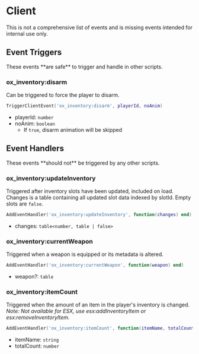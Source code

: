 
# Client

This is not a comprehensive list of events and is missing events intended for internal use only.

## Event Triggers

<Callout type="info">
  These events **are safe** to trigger and handle in other scripts.
</Callout>

### ox_inventory:disarm

Can be triggered to force the player to disarm.

```lua
TriggerClientEvent('ox_inventory:disarm', playerId, noAnim)
```

- playerId: `number`
- noAnim: `boolean`
  - If `true`, disarm animation will be skipped

## Event Handlers

<Callout type="warning">
  These events **should not** be triggered by any other scripts.
</Callout>

### ox_inventory:updateInventory

Triggered after inventory slots have been updated, included on load.  
Changes is a table containing all updated slot data indexed by slotId. Empty slots are `false`.

```lua
AddEventHandler('ox_inventory:updateInventory', function(changes) end)
```

- changes: `table<number, table | false>`

### ox_inventory:currentWeapon

Triggered when a weapon is equipped or its metadata is altered.

```lua
AddEventHandler('ox_inventory:currentWeapon', function(weapon) end)
```

- weapon?: `table`

### ox_inventory:itemCount

Triggered when the amount of an item in the player's inventory is changed.  
_Note: Not available for ESX, use esx:addInventoryItem or esx:removeInventoryItem._

```lua
AddEventHandler('ox_inventory:itemCount', function(itemName, totalCount) end)
```

- itemName: `string`
- totalCount: `number`

